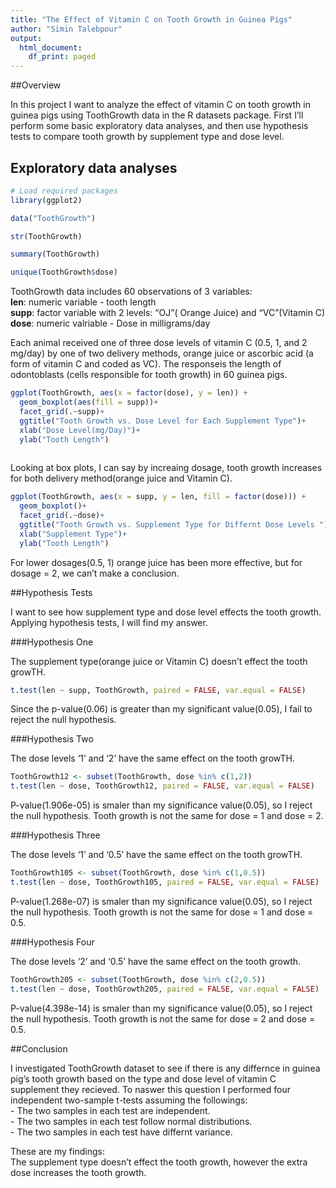 ```yaml
---
title: "The Effect of Vitamin C on Tooth Growth in Guinea Pigs"
author: "Simin Talebpour"
output:
  html_document:
    df_print: paged
---
```


##Overview

In this project I want to analyze the effect of vitamin C on tooth growth in guinea pigs using ToothGrowth data in the R datasets package. First I'll perform some basic exploratory data analyses, and then use hypothesis tests to compare tooth growth by supplement type and dose level.

## Exploratory data analyses

```r
# Load required packages 
library(ggplot2)
```


```r
data("ToothGrowth")
```


```r
str(ToothGrowth)
```


```r
summary(ToothGrowth)  
```

```r
unique(ToothGrowth$dose)
```

ToothGrowth data includes 60 observations of 3 variables:  
**len**: numeric variable - tooth length   
**supp**: factor variable with 2 levels: "OJ"( Orange Juice) and "VC"(Vitamin C)  
**dose**: numeric valriable	- Dose in milligrams/day  

Each animal received one of three dose levels of vitamin C (0.5, 1, and 2 mg/day) by one of two delivery methods, orange juice or ascorbic acid (a form of vitamin C and coded as VC). The responseis the length of odontoblasts (cells responsible for tooth growth) in 60 guinea pigs.

```r
ggplot(ToothGrowth, aes(x = factor(dose), y = len)) +
  geom_boxplot(aes(fill = supp))+
  facet_grid(.~supp)+
  ggtitle("Tooth Growth vs. Dose Level for Each Supplement Type")+
  xlab("Dose Level(mg/Day)")+
  ylab("Tooth Length")
      
```

Looking at box plots, I can say by increaing dosage, tooth growth increases for both delivery method(orange juice and Vitamin C).

```r
ggplot(ToothGrowth, aes(x = supp, y = len, fill = factor(dose))) +
  geom_boxplot()+
  facet_grid(.~dose)+
  ggtitle("Tooth Growth vs. Supplement Type for Differnt Dose Levels ")+
  xlab("Supplement Type")+
  ylab("Tooth Length")
```

For lower dosages(0.5, 1) orange juice has been more effective, but for dosage = 2, we can't make a conclusion.

##Hypothesis Tests

I want to see how supplement type and dose level effects the tooth growth. Applying hypothesis tests, I will find my answer.

###Hypothesis One

The supplement type(orange juice or Vitamin C) doesn't effect the tooth growTH.

```r
t.test(len ~ supp, ToothGrowth, paired = FALSE, var.equal = FALSE)

```

Since the p-value(0.06) is greater than my significant value(0.05), I fail to reject the null hypothesis.

###Hypothesis Two

The dose levels '1' and '2' have the same effect on the tooth growTH.

```r
ToothGrowth12 <- subset(ToothGrowth, dose %in% c(1,2))
t.test(len ~ dose, ToothGrowth12, paired = FALSE, var.equal = FALSE)

```

P-value(1.906e-05) is smaler than my significance value(0.05), so I reject the null hypothesis. Tooth growth is not the same for dose = 1 and dose = 2.

###Hypothesis Three

The dose levels '1' and '0.5' have the same effect on the tooth growTH.

```r
ToothGrowth105 <- subset(ToothGrowth, dose %in% c(1,0.5))
t.test(len ~ dose, ToothGrowth105, paired = FALSE, var.equal = FALSE)

```

P-value(1.268e-07) is smaler than my significance value(0.05), so I reject the null hypothesis. Tooth growth is not the same for dose = 1 and dose = 0.5.

###Hypothesis Four

The dose levels '2' and '0.5' have the same effect on the tooth growth.

```r
ToothGrowth205 <- subset(ToothGrowth, dose %in% c(2,0.5))
t.test(len ~ dose, ToothGrowth205, paired = FALSE, var.equal = FALSE)

```

P-value(4.398e-14) is smaler than my significance value(0.05), so I reject the null hypothesis. Tooth growth is not the same for dose = 2 and dose = 0.5.

##Conclusion

I investigated ToothGrowth dataset to see if there is any differnce in guinea pig's tooth growth based on the type and dose level of vitamin C supplement they recieved. To naswer this question I performed four independent two-sample t-tests assuming the followings:  
- The two samples in each test are independent.  
- The two samples in each test follow normal distributions.  
- The two samples in each test have differnt variance.  

These are my findings:  
The supplement type doesn't effect the tooth growth, however the extra dose increases the tooth growth.



